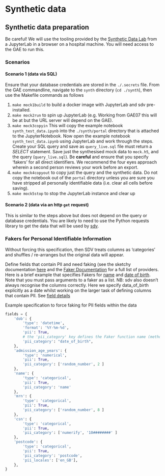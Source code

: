 # Synthetic data 
## Synthetic data preparation

Be careful!
We will use the tooling provided by the [Synthetic Data Lab](https://sdv.dev) from a JupyterLab in a browser on a hospital machine. You will need access to the GAE to run this.

### Scenarios

#### Scenario 1 (data via SQL)

Ensure that your database credentials are stored in the `./.secrets` file.
From the GAE commandline, navigate to the `synth` directory (`cd ./synth`), then use the Makefile commands as follows

1. `make mock1build` to build a docker image with JupyterLab and sdv pre-installed.
2. `make mock2run` to spin up JupyterLab (e.g. Working from GAE07 this will be at [](http://UCLVLDDPRAGAE07:8091) but the URL server will depend on the GAE).
3. `make mock3copyin` This will copy the example notebook `synth_test_data.ipynb` into the `./synth/portal` directory that is attached to the JupyterNotebook. Now open the example notebook `synth_test_data.ipynb` using JupyterLab and work through the steps. Create your SQL query and save as `query_live.sql` file must return a *SELECT* statement. Save just the synthesised mock data to `mock.h5`, and the query (`query_live.sql`). Be **careful** and ensure that you specify 'fakers' for all direct identifiers. We recommend the four eyes approach wherein a second person reviews your work before an export.
4. `make mock4copyout` to copy just the query and the synthetic data. Do not copy the notebook out of the `portal` directory unless you are sure you have stripped all personally identifiable data (i.e. clear all cells before saving).
5. `make mock5stop` to stop the JupyterLab instance and clear up

#### Scenario 2 (data via an http `get` request)

This is similar to the steps above but does not depend on the query or database credentials. You are likely to need to use the Python requests library to get the data that will be used by [sdv](https://sdv.dev).

### Fakers for Personal Identifiable Information

Without forcing this specification, then SDV treats columns as 'categories' and shuffles / re-arranges but the original data will appear.

Define fields that contain PII and need faking (see the sketchy documentation [here](https://sdv.dev/SDV/developer_guides/sdv/metadata.html?highlight=pii#categorical-fields-data-anonymization) and the [Faker Documentation](https://faker.readthedocs.io/en/master/providers.html) for a full list of providers. Here is a brief example that specifies Fakers for [name](https://faker.readthedocs.io/en/master/providers/faker.providers.person.html#faker.providers.person.Provider.name) and [date of birth](https://faker.readthedocs.io/en/master/providers/faker.providers.date_time.html#faker.providers.date_time.Provider.date_of_birth). Note that you must pass arguments to a faker as a list.
NB: sdv also doesn't always recognise the columns correctly. Here we specify data_of_birth explicitly as a date whilst working on the larger task of defining columns that contain PII. See [field details](https://sdv.dev/SDV/developer_guides/sdv/metadata.html#field-details)

Example specification to force faking for PII fields within the data

```python
fields = {
    'dob': {
        'type': 'datetime',
        'format': '%Y-%m-%d',
        'pii': True,
        # the 'pii_category' key defines the Faker function name (method)
        'pii_category': "date_of_birth",
    },
    'admission_age_years': {
        'type': 'numerical',
        'pii': True,
        'pii_category': ['random_number', 2 ]
    },
    'name': {
        'type': 'categorical',
        'pii': True,
        'pii_category': 'name'
    },
    'mrn': {
        'type': 'categorical',
        'pii': True,
        'pii_category': ['random_number', 8 ]
    },
    'csn': {
        'type': 'categorical',
        'pii': True,
        'pii_category': ['numerify', '10########' ]
    },
    'postcode': {
        'type': 'categorical',
        'pii': True,
        'pii_category': 'postcode',
        'pii_locales': ['en_GB'],
    },
}
```
